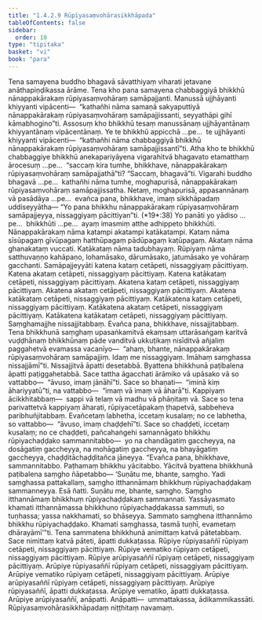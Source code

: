 ```yaml
---
title: "1.4.2.9 Rūpiyasaṃvohārasikkhāpada"
tableOfContents: false
sidebar:
  order: 10
type: "tipitaka"
basket: "vi"
book: "para"
---
```



<DynamicBreadcrumb />

<Division number="587" book="para" bookNo="1" page="347">

<Paragraph number="2222" book="para">
Tena samayena buddho bhagavā sāvatthiyaṃ viharati jetavane anāthapiṇḍikassa ārāme. Tena kho pana samayena chabbaggiyā bhikkhū nānappakārakaṃ rūpiyasaṃvohāraṃ samāpajjanti. Manussā ujjhāyanti khiyyanti vipācenti—  “kathañhi nāma samaṇā sakyaputtiyā nānappakārakaṃ rūpiyasaṃvohāraṃ samāpajjissanti, seyyathāpi gihī kāmabhogino”ti.
</Paragraph>

<Paragraph number="2223" book="para">
Assosuṃ kho bhikkhū tesaṃ manussānaṃ ujjhāyantānaṃ khiyyantānaṃ vipācentānaṃ. Ye te bhikkhū appicchā …pe…  te ujjhāyanti khiyyanti vipācenti—  “kathañhi nāma chabbaggiyā bhikkhū nānappakārakaṃ rūpiyasaṃvohāraṃ samāpajjissantī”ti.
</Paragraph>

<Paragraph number="2224" book="para">
Atha kho te bhikkhū chabbaggiye bhikkhū anekapariyāyena vigarahitvā bhagavato etamatthaṃ ārocesuṃ …pe…  “saccaṃ kira tumhe, bhikkhave, nānappakārakaṃ rūpiyasaṃvohāraṃ samāpajjathā”ti? “Saccaṃ, bhagavā”ti. Vigarahi buddho bhagavā …pe…  kathañhi nāma tumhe, moghapurisā, nānappakārakaṃ rūpiyasaṃvohāraṃ samāpajjissatha. Netaṃ, moghapurisā, appasannānaṃ vā pasādāya …pe…  evañca pana, bhikkhave, imaṃ sikkhāpadaṃ uddiseyyātha—
</Paragraph>

</Division>
<Division number="588" book="para" bookNo="1" page="347">

<Paragraph number="2225" book="para">
<Emphasis>“Yo pana bhikkhu nānappakārakaṃ rūpiyasaṃvohāraṃ samāpajjeyya, nissaggiyaṃ pācittiyan”</Emphasis>ti. (*19*:<Emphasis>38</Emphasis>)
</Paragraph>

</Division>
<Division number="589" book="para" bookNo="1" page="347">

<Paragraph number="2226" book="para">
<Emphasis>Yo panā</Emphasis>ti yo yādiso …pe…  <Emphasis>bhikkhū</Emphasis>ti …pe…  ayaṃ imasmiṃ atthe adhippeto bhikkhūti.
</Paragraph>

<Paragraph number="2227" book="para">
<Emphasis>Nānappakārakaṃ</Emphasis> nāma katampi akatampi katākatampi. <Emphasis>Kataṃ</Emphasis> nāma sīsūpagaṃ gīvūpagaṃ hatthūpagaṃ pādūpagaṃ kaṭūpagaṃ. <Emphasis>Akataṃ</Emphasis> nāma ghanakataṃ vuccati. <Emphasis>Katākataṃ</Emphasis> nāma tadubhayaṃ.
</Paragraph>

<Paragraph number="2228" book="para">
<Emphasis>Rūpiyaṃ</Emphasis> nāma satthuvaṇṇo kahāpaṇo, lohamāsako, dārumāsako, jatumāsako ye vohāraṃ gacchanti.
</Paragraph>

<Paragraph number="2229" book="para">
<Emphasis>Samāpajjeyyā</Emphasis>ti katena kataṃ cetāpeti, nissaggiyaṃ pācittiyaṃ. Katena akataṃ cetāpeti, nissaggiyaṃ pācittiyaṃ. Katena katākataṃ cetāpeti, nissaggiyaṃ pācittiyaṃ. Akatena kataṃ cetāpeti, nissaggiyaṃ pācittiyaṃ. Akatena akataṃ cetāpeti, nissaggiyaṃ pācittiyaṃ. Akatena katākataṃ cetāpeti, nissaggiyaṃ pācittiyaṃ. Katākatena kataṃ cetāpeti, nissaggiyaṃ pācittiyaṃ. Katākatena akataṃ cetāpeti, nissaggiyaṃ pācittiyaṃ. Katākatena katākataṃ cetāpeti, nissaggiyaṃ pācittiyaṃ. Saṃghamajjhe nissajjitabbaṃ. Evañca pana, bhikkhave, nissajjitabbaṃ. Tena bhikkhunā saṃghaṃ upasaṅkamitvā ekaṃsaṃ uttarāsaṅgaṃ karitvā vuḍḍhānaṃ bhikkhūnaṃ pāde vanditvā ukkuṭikaṃ nisīditvā añjaliṃ paggahetvā evamassa vacanīyo—  “ahaṃ, bhante, nānappakārakaṃ rūpiyasaṃvohāraṃ samāpajjiṃ. Idaṃ me nissaggiyaṃ. Imāhaṃ saṃghassa nissajjāmī”ti. Nissajjitvā āpatti desetabbā. Byattena bhikkhunā paṭibalena āpatti paṭiggahetabbā. Sace tattha āgacchati ārāmiko vā upāsako vā so vattabbo—  “āvuso, imaṃ jānāhī”ti. Sace so bhaṇati—  “iminā kiṃ āhariyyatū”ti, na vattabbo—  “imaṃ vā imaṃ vā āharā”ti. Kappiyaṃ ācikkhitabbaṃ—  sappi vā telaṃ vā madhu vā phāṇitaṃ vā. Sace so tena parivattetvā kappiyaṃ āharati, rūpiyacetāpakaṃ ṭhapetvā, sabbeheva paribhuñjitabbaṃ. Evañcetaṃ labhetha, iccetaṃ kusalaṃ; no ce labhetha, so vattabbo—  “āvuso, imaṃ chaḍḍehī”ti. Sace so chaḍḍeti, iccetaṃ kusalaṃ; no ce chaḍḍeti, pañcahaṅgehi samannāgato bhikkhu rūpiyachaḍḍako sammannitabbo—  yo na chandāgatiṃ gaccheyya, na dosāgatiṃ gaccheyya, na mohāgatiṃ gaccheyya, na bhayāgatiṃ gaccheyya, chaḍḍitāchaḍḍitañca jāneyya. “Evañca pana, bhikkhave, sammannitabbo. Paṭhamaṃ bhikkhu yācitabbo. Yācitvā byattena bhikkhunā paṭibalena saṃgho ñāpetabbo—
</Paragraph>

</Division>
<Division number="590" book="para" bookNo="1" page="349">

<Paragraph number="2230" book="para">
‘Suṇātu me, bhante, saṃgho. Yadi saṃghassa pattakallaṃ, saṃgho itthannāmaṃ bhikkhuṃ rūpiyachaḍḍakaṃ sammanneyya. Esā ñatti.
</Paragraph>

<Paragraph number="2231" book="para">
Suṇātu me, bhante, saṃgho. Saṃgho itthannāmaṃ bhikkhuṃ rūpiyachaḍḍakaṃ sammannati. Yassāyasmato khamati itthannāmassa bhikkhuno rūpiyachaḍḍakassa sammuti, so tuṇhassa; yassa nakkhamati, so bhāseyya.
</Paragraph>

<Paragraph number="2232" book="para">
Sammato saṃghena itthannāmo bhikkhu rūpiyachaḍḍako. Khamati saṃghassa, tasmā tuṇhī, evametaṃ dhārayāmī’”ti.
</Paragraph>

<Paragraph number="2233" book="para">
Tena sammatena bhikkhunā animittaṃ katvā pātetabbaṃ. Sace nimittaṃ katvā pāteti, āpatti dukkaṭassa.
</Paragraph>

</Division>
<Division number="591" book="para" bookNo="1" page="349">

<Paragraph number="2234" book="para">
Rūpiye rūpiyasaññī rūpiyaṃ cetāpeti, nissaggiyaṃ pācittiyaṃ. Rūpiye vematiko rūpiyaṃ cetāpeti, nissaggiyaṃ pācittiyaṃ. Rūpiye arūpiyasaññī rūpiyaṃ cetāpeti, nissaggiyaṃ pācittiyaṃ. Arūpiye rūpiyasaññī rūpiyaṃ cetāpeti, nissaggiyaṃ pācittiyaṃ. Arūpiye vematiko rūpiyaṃ cetāpeti, nissaggiyaṃ pācittiyaṃ. Arūpiye arūpiyasaññī rūpiyaṃ cetāpeti, nissaggiyaṃ pācittiyaṃ.
</Paragraph>

<Paragraph number="2235" book="para">
Arūpiye rūpiyasaññī, āpatti dukkaṭassa. Arūpiye vematiko, āpatti dukkaṭassa. Arūpiye arūpiyasaññī, anāpatti.
</Paragraph>

</Division>
<Division number="592" book="para" bookNo="1" page="349">

<Paragraph number="2236" book="para">
Anāpatti—  ummattakassa, ādikammikassāti.

</Paragraph>
</Division>

<Paragraph number="2237" type="center" book="para">
Rūpiyasaṃvohārasikkhāpadaṃ niṭṭhitaṃ navamaṃ.
</Paragraph>